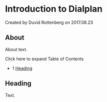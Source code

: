 
# Introduction to Dialplan 

 Created by  Duvid Rottenberg on 2017.08.23

## About

About text.

Click here to expand Table of Contents

* 1 [Heading](#-freeswitch--introduction-to-dialplan-)

## Heading

Text.


